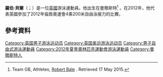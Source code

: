 '''羅伯·貝爾'''（{{lang-en|Rob Bale}}；{{bd|1990年|7月19日}}）是一位[[英國|英國]]游泳運動員。他出生在曼徹斯特<ref>Team GB, Athletes, [http://www.teamgb.com/athletes/robert-bale Robert Bale] {{Wayback|url=http://www.teamgb.com/athletes/robert-bale |date=20160924023033 }}.  Retrieved 17 May 2015.</ref> 。在2012年，他代表英國參加了2012年倫敦奧運會4乘200米自由泳接力的比賽。

==參考資料==
{{Reflist}}
{{DEFAULTSORT:Bale, Rob}}
[[Category:英国男子游泳运动员|Category:英国男子游泳运动员]]
[[Category:英国奥运游泳运动员|Category:英国奥运游泳运动员]]
[[Category:男子自由式游泳運動員|Category:男子自由式游泳運動員]]
[[Category:2012年夏季奧林匹克運動會游泳運動員|Category:2012年夏季奧林匹克運動會游泳運動員]]
[[Category:曼徹斯特人|Category:曼徹斯特人]]